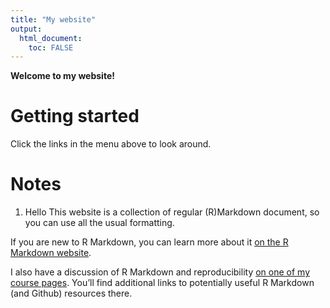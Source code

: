 ```yaml
---
title: "My website"
output: 
  html_document:
    toc: FALSE
---
```


**Welcome to my website!**

# Getting started

Click the links in the menu above to look around.

# Notes
1. Hello
This website is a collection of regular (R)Markdown document, so you can use all the usual formatting.

If you are new to R Markdown, you can learn more about it [on the R Markdown website](https://rmarkdown.rstudio.com/).

I also have a discussion of R Markdown and reproducibility [on one of my course pages](https://andreashandel.github.io/MADAcourse/1e_ToolsforReproducibility.html). You'll find additional links to potentially useful R Markdown (and Github) resources there.
